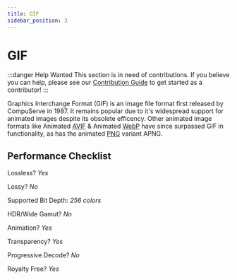 ```yaml
---
title: GIF
sidebar_position: 3
---
```


# GIF

:::danger Help Wanted
This section is in need of contributions. If you believe you can help, please see our [Contribution Guide](../contribution-guide.mdx) to get started as a contributor!
:::

Graphics Interchange Format (GIF) is an image file format first released by CompuServe in 1987. It remains popular due to it's widespread support for animated images despite its obsolete efficency. Other animated image formats like Animated [AVIF](../images/AVIF.mdx) & Animated [WebP](../images/WebP.mdx) have since surpassed GIF in functionality, as has the animated [PNG](../images/PNG.mdx) variant APNG.

## Performance Checklist

Lossless? *Yes*

Lossy? *No*

Supported Bit Depth:
*256 colors*

HDR/Wide Gamut? *No*

Animation? *Yes*

Transparency? *Yes*

Progressive Decode? *No*

Royalty Free? *Yes*